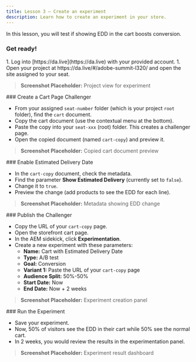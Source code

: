 ```yaml
---
title: Lesson 3 — Create an experiment
description: Learn how to create an experiment in your store.
---
```




In this lesson, you will test if showing EDD in the cart boosts conversion.

### Get ready!

<Steps>
1. Log into [https://da.live](https://da.live) with your provided account.
1. Open your project at https://da.live/#/adobe-summit-l320/ and open the site assigned to your seat.
</Steps>

> **Screenshot Placeholder:** Project view for experiment

<Tasks>

<Task>
### Create a Cart Page Challenger

- From your assigned `seat-number` folder (which is your project `root` folder), find the `cart` document.
- Copy the cart document (use the contextual menu at the bottom).
- Paste the copy into your `seat-xxx` (root) folder. This creates a challenger page.
- Open the copied document (named `cart-copy`) and preview it.

> **Screenshot Placeholder:** Copied cart document preview

</Task>

<Task>
### Enable Estimated Delivery Date

- In the `cart-copy` document, check the metadata.
- Find the parameter **Show Estimated Delivery** (currently set to `false`).
- Change it to `true`.
- Preview the change (add products to see the EDD for each line).

> **Screenshot Placeholder:** Metadata showing EDD change

</Task>

<Task>
### Publish the Challenger

- Copy the URL of your `cart-copy` page.
- Open the storefront cart page.
- In the AEM sidekick, click **Experimentation**.
- Create a new experiment with these parameters:
    - **Name:** Cart with Estimated Delivery Date  
    - **Type:** A/B test  
    - **Goal:** Conversion  
    - **Variant 1:** Paste the URL of your `cart-copy` page  
    - **Audience Split:** 50%-50%  
    - **Start Date:** Now  
    - **End Date:** Now + 2 weeks

> **Screenshot Placeholder:** Experiment creation panel

</Task>

<Task>
### Run the Experiment

- Save your experiment.
- Now, 50% of visitors see the EDD in their cart while 50% see the normal cart.
- In 2 weeks, you would review the results in the experimentation panel.

> **Screenshot Placeholder:** Experiment result dashboard

</Task>

</Tasks>